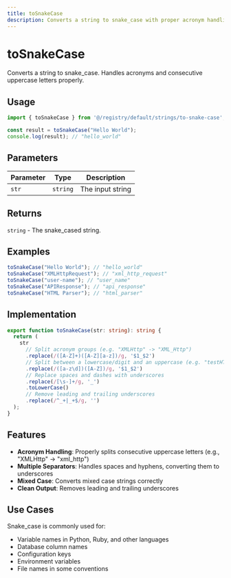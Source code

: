```yaml
---
title: toSnakeCase
description: Converts a string to snake_case with proper acronym handling
---
```


# toSnakeCase

Converts a string to snake_case. Handles acronyms and consecutive uppercase letters properly.

## Usage

```typescript
import { toSnakeCase } from '@/registry/default/strings/to-snake-case';

const result = toSnakeCase("Hello World");
console.log(result); // "hello_world"
```

## Parameters

| Parameter | Type     | Description      |
|-----------|----------|------------------|
| `str`     | `string` | The input string |

## Returns

`string` - The snake_cased string.

## Examples

```typescript
toSnakeCase("Hello World"); // "hello_world"
toSnakeCase("XMLHttpRequest"); // "xml_http_request"
toSnakeCase("user-name"); // "user_name"
toSnakeCase("APIResponse"); // "api_response"
toSnakeCase("HTML Parser"); // "html_parser"
```

## Implementation

```typescript
export function toSnakeCase(str: string): string {
  return (
    str
      // Split acronym groups (e.g. "XMLHttp" -> "XML_Http")
      .replace(/([A-Z]+)([A-Z][a-z])/g, '$1_$2')
      // Split between a lowercase/digit and an uppercase (e.g. "testHTTP" -> "test_HTTP")
      .replace(/([a-z\d])([A-Z])/g, '$1_$2')
      // Replace spaces and dashes with underscores
      .replace(/[\s-]+/g, '_')
      .toLowerCase()
      // Remove leading and trailing underscores
      .replace(/^_+|_+$/g, '')
  );
}
```

## Features

- **Acronym Handling**: Properly splits consecutive uppercase letters (e.g., "XMLHttp" → "xml_http")
- **Multiple Separators**: Handles spaces and hyphens, converting them to underscores
- **Mixed Case**: Converts mixed case strings correctly
- **Clean Output**: Removes leading and trailing underscores

## Use Cases

Snake_case is commonly used for:
- Variable names in Python, Ruby, and other languages
- Database column names
- Configuration keys
- Environment variables
- File names in some conventions
